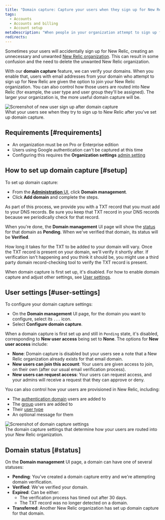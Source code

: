 ```yaml
---
title: "Domain capture: Capture your users when they sign up for New Relic"
tags:
  - Accounts
  - Accounts and billing
  - Account setup
metaDescription: "When people in your organization attempt to sign up for New Relic, you can use domain capture to control how they're routed into your account."
redirects:
---
```





Sometimes your users will accidentally sign up for New Relic, creating an unnecessary and unwanted [New Relic organization](/docs/accounts/accounts-billing/account-structure/new-relic-account-structure). This can result in some confusion and the need to delete the unwanted New Relic organization. 

With our **domain capture** feature, we can verify your domains. When you enable that, users with email addresses from your domain who attempt to sign up for New Relic are given the option to join your New Relic organization. You can also control how those users are routed into New Relic (for example, the user type and user group they'll be assigned). The larger your organization is, the more useful domain capture will be. 

<img title="Screenshot of new user sign up after domain capture" alt="Screenshot of new user sign up after domain capture" src={accountsDomainCaptureNewUserLogin}/>
<figcaption>What your users see when they try to sign up to New Relic after you've set up domain capture.</figcaption>

## Requirements [#requirements]

* An organization must be on Pro or Enterprise edition
* Users using Google authentication can't be captured at this time 
* Configuring this requires the **Organization settings** [admin setting](/docs/accounts/accounts-billing/new-relic-one-user-management/user-management-concepts/#admin-settings)

## How to set up domain capture [#setup]

To set up domain capture: 

* From the [**Administration** UI](/docs/accounts/accounts-billing/new-relic-one-user-management/user-management-ui-and-tasks/#where), click **Domain management**. 
* Click **Add domain** and complete the steps. 

As part of this process, we provide you with a TXT record that you must add to your DNS records. Be sure you keep that TXT record in your DNS records because we periodically check for that record.  

When you're done, the **Domain management** UI page will show the [status](#status) for that domain as **Pending**. When we've verified that domain, its status will be **Verified**. 

How long it takes for the TXT to be added to your domain will vary. Once the TXT record is present on your domain, we'll verify it shortly after. If verification isn't happening and you think it should be, you might use a third party domain record-checking tool to verify the TXT record is present. 

When domain capture is first set up, it's disabled. For how to enable domain capture and adjust other settings, see [User settings](#user-settings).

## User settings [#user-settings]

To configure your domain capture settings: 

* On the **Domain management** UI page, for the domain you want to configure, select its `...` icon.
* Select **Configure domain capture**. 

When a domain capture is first set up and still in `Pending` state, it's disabled, corresponding to **New user access** being set to **None**. The options for **New user access** include: 

* **None**: Domain capture is disabled but your users see a note that a New Relic organization already exists for that email domain. 
* **New users can join this account**: Your users are given access to join, on their own (after our usual email verification process).
* **New users can request access**: Your users can request access, and your admins will receive a request that they can approve or deny. 

You can also control how your users are provisioned in New Relic, including: 

* The [authentication domain](/docs/accounts/accounts-billing/new-relic-one-user-management/authentication-domains-saml-sso-scim-more) users are added to 
* The [group](/docs/accounts/accounts-billing/new-relic-one-user-management/user-management-concepts#groups) users are added to
* Their [user type](/docs/accounts/accounts-billing/new-relic-one-user-management/user-type)
* An optional message for them

<img title="Screenshot of domain capture settings" alt="Screenshot of domain capture settings" src={accountsDomainCaptureSettings}/>
<figcaption>The domain capture settings that determine how your users are routed into your New Relic organization.</figcaption>

## Domain status [#status]

On the **Domain management** UI page, a domain can have one of several statuses: 

* **Pending**: You've created a domain capture entry and we're attempting domain verification. 
* **Verified**: We've verified your domain. 
* **Expired**: Can be either: 
  * The verification process has timed out after 30 days.
  * The TXT record was no longer detected on a domain. 
* **Transferred**: Another New Relic organization has set up domain capture for that domain. 
